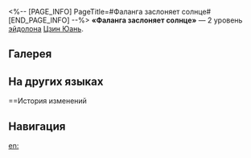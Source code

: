 <%-- [PAGE_INFO]
PageTitle=#Фаланга заслоняет солнце#
[END_PAGE_INFO] --%>
{{Эйдолон Инфобокс
|Название         = Фаланга заслоняет солнце
|Изображение      = Эйдолон Фаланга заслоняет солнце.png
|Персонаж         = Цзин Юань
|Уровень          = 2
|Длительность     = 
|Описание         = После того как Повелитель молний совершает действие, наносимый базовой атакой, навыком и сверхспособностью Цзин Юаня урон повышается на 20% на 2 хода.
|Свойство1        = 
|Масштабирование1 = 
}}
'''«Фаланга заслоняет солнце»''' — 2 уровень [[эйдолон]]а [[Цзин Юань]].

==Галерея==
{{Галерея|position=left|captionalign=center
|Персонаж Цзин Юань Эйдолон 2.png|Осколок Эйдолона
}}

==На других языках==
{{На других языках
|en   = Swing, Skies Squashed
|zhs  = 戎戈动地开天阵
|zht  = 戎戈動地開天陣
|ja   = {{Rubi|振|ふ}}るいし{{Rubi|矛|ほこ}}
{{Rubi|地動|ちうご}}かし{{Rubi|天開|てんひら}}く
|ko   = 천지를 뒤흔드는 하늘의 창
|es   = Falange, soles bloqueados
|fr   = Écrasement céleste
|ru   = Фаланга заслоняет солнце
|th   = Swing, Skies Squashed
|vi   = Mở Thiên Trận
|de   = Phalanx, blockierte Sonnen
|id   = Swing, Skies Squashed
|pt   = Golpe, Céus Esmagados
}}

==История изменений
{{История изменений|3.5}}

==Навигация==
{{Навык Навбокс|Цзин Юань}}

[[en:]]